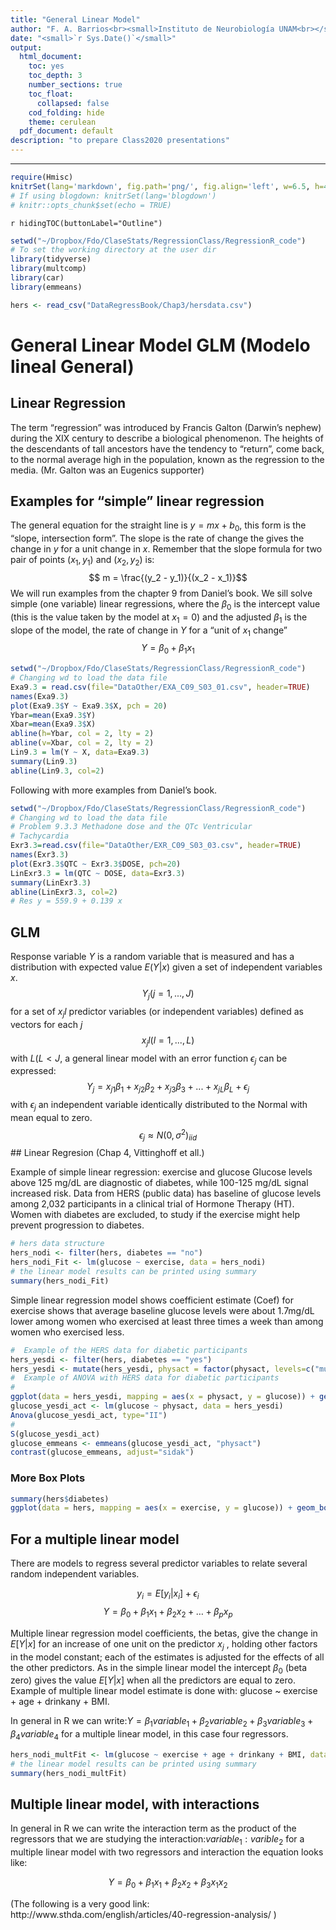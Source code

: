 ```yaml
---
title: "General Linear Model"
author: "F. A. Barrios<br><small>Instituto de Neurobiología UNAM<br></small>"
date: "<small>`r Sys.Date()`</small>"
output:
  html_document:
    toc: yes
    toc_depth: 3
    number_sections: true
    toc_float:
      collapsed: false
    cod_folding: hide
    theme: cerulean
  pdf_document: default
description: "to prepare Class2020 presentations"
---
```


---
```r
require(Hmisc)
knitrSet(lang='markdown', fig.path='png/', fig.align='left', w=6.5, h=4.5, cache=TRUE)
# If using blogdown: knitrSet(lang='blogdown')
# knitr::opts_chunk$set(echo = TRUE)
```
`r hidingTOC(buttonLabel="Outline")`

```r
setwd("~/Dropbox/Fdo/ClaseStats/RegressionClass/RegressionR_code")
# To set the working directory at the user dir
library(tidyverse)
library(multcomp)
library(car)
library(emmeans)

hers <- read_csv("DataRegressBook/Chap3/hersdata.csv")
```
# General Linear Model GLM (Modelo lineal General)
## Linear Regression
The term "regression" was introduced by Francis Galton (Darwin's nephew) during the XIX century to describe a biological phenomenon.  The heights of the descendants of tall ancestors have the tendency to "return", come back, to the normal average high in the population, known as the regression to the media. (Mr. Galton was an Eugenics supporter)

## Examples for "simple" linear regression
The general equation for the straight line is $y = mx + b_0$, this form is the "slope, intersection form". The slope is the rate of change the gives the change in $y$ for a unit change in $x$. Remember that the slope formula for two pair of points $(x_1, y_1)$ and $(x_2, y_2)$ is:
$$ m = \frac{(y_2 - y_1)}{(x_2 - x_1)}$$
We will run examples from the chapter 9 from Daniel's book. We sill solve simple (one variable) linear regressions, where the $\beta_0$ is the intercept value (this is the value taken by the model at $x_1=0$) and the adjusted $\beta_1$ is the slope of the model, the rate of change in $Y$ for a "unit of $x_1$ change"
$$Y=\beta_0 + \beta_1 x_1$$

```r
setwd("~/Dropbox/Fdo/ClaseStats/RegressionClass/RegressionR_code")
# Changing wd to load the data file
Exa9.3 = read.csv(file="DataOther/EXA_C09_S03_01.csv", header=TRUE)
names(Exa9.3)
plot(Exa9.3$Y ~ Exa9.3$X, pch = 20)
Ybar=mean(Exa9.3$Y)
Xbar=mean(Exa9.3$X)
abline(h=Ybar, col = 2, lty = 2)
abline(v=Xbar, col = 2, lty = 2)
Lin9.3 = lm(Y ~ X, data=Exa9.3)
summary(Lin9.3)
abline(Lin9.3, col=2)
```

Following with more examples from Daniel's book.
```r
setwd("~/Dropbox/Fdo/ClaseStats/RegressionClass/RegressionR_code")
# Changing wd to load the data file
# Problem 9.3.3 Methadone dose and the QTc Ventricular 
# Tachycardia
Exr3.3=read.csv(file="DataOther/EXR_C09_S03_03.csv", header=TRUE)
names(Exr3.3)
plot(Exr3.3$QTC ~ Exr3.3$DOSE, pch=20)
LinExr3.3 = lm(QTC ~ DOSE, data=Exr3.3)
summary(LinExr3.3)
abline(LinExr3.3, col=2)
# Res y = 559.9 + 0.139 x
```

## GLM
Response variable $Y$ is a random variable that is measured and has a distribution with expected value $E(Y|x)$ given a set of independent variables $x$.
$$Y_j (j=1, . . . , J)$$
for a set of $x_jl$ predictor variables (or independent variables) defined as vectors for each $j$
$$ x_jl (l=1, . . . , L)$$
with $L(L<J$, a general linear model with an error function $\epsilon_j$ can be expressed:
$$Y_j = x_{j1}\beta_1 + x_{j2}\beta_2 + x_{j3}\beta_3 + . . . + x_{jL}\beta_L + \epsilon_j$$
with $\epsilon_j$ an independent variable identically distributed to the Normal with mean equal to zero.
$$\epsilon_j \approx N(0,\sigma^2)_{iid}$$
## Linear Regresion (Chap 4, Vittinghoff et all.)

Example of simple linear regression: exercise and glucose Glucose levels above 125 mg/dL are diagnostic of diabetes, while 100-125 mg/dL signal increased risk.
Data from HERS (public data) has baseline of glucose levels among 2,032 participants in a clinical trial of Hormone Therapy (HT). Women with diabetes are excluded, to study if the exercise might help prevent progression to diabetes.

```r
# hers data structure
hers_nodi <- filter(hers, diabetes == "no")
hers_nodi_Fit <- lm(glucose ~ exercise, data = hers_nodi)
# the linear model results can be printed using summary
summary(hers_nodi_Fit)
```

Simple linear regression model shows coefficient estimate (Coef) for exercise shows that average baseline glucose levels were about 1.7mg/dL lower among women who exercised at least three times a week than among women who exercised less.

```r
#  Example of the HERS data for diabetic participants
hers_yesdi <- filter(hers, diabetes == "yes")
hers_yesdi <- mutate(hers_yesdi, physact = factor(physact, levels=c("much less active","somewhat less active","about as active","somewhat more active","much more active")))
#  Example of ANOVA with HERS data for diabetic participants
#
ggplot(data = hers_yesdi, mapping = aes(x = physact, y = glucose)) + geom_boxplot(na.rm = TRUE)
glucose_yesdi_act <- lm(glucose ~ physact, data = hers_yesdi)
Anova(glucose_yesdi_act, type="II")
#
S(glucose_yesdi_act)
glucose_emmeans <- emmeans(glucose_yesdi_act, "physact")
contrast(glucose_emmeans, adjust="sidak")
```

### More Box Plots

```r
summary(hers$diabetes)
ggplot(data = hers, mapping = aes(x = exercise, y = glucose)) + geom_boxplot() + facet_grid( . ~ diabetes)
```

## For a multiple linear model
There are models to regress several predictor variables to relate several random independent variables.

$$y_i = E[y_i|x_i] + \epsilon_i$$
$$Y = \beta_0 + \beta_1 x_{1} + \beta_2 x_{2} + \dots + \beta_p x_{p}$$

Multiple linear regression model coefficients, the betas, give the change in $E[Y|x]$ for an increase of one unit on the predictor $x_j$ , holding other factors in the model constant; each of the estimates is adjusted for the effects of all the other predictors. As in the simple linear model the intercept $\beta_0$ (beta zero) gives the value $E[Y|x]$ when all the predictors are equal to zero. Example of multiple linear model estimate is done with:  glucose ~ exercise + age + drinkany + BMI.

In general in R we can write:$Y = \beta_1 variable_1 + \beta_2 variable_2 + \beta_3 variable_3 + \beta_4 variable_4$ for a multiple linear model, in this case four regressors.

```r
hers_nodi_multFit <- lm(glucose ~ exercise + age + drinkany + BMI, data = hers_nodi)
# the linear model results can be printed using summary
summary(hers_nodi_multFit)
```
## Multiple linear model, with interactions
In general in R we can write the interaction term as the product of the regressors that we are studying the interaction:$variable_1:varible_2$ for a multiple linear model with two regressors and interaction the equation looks like:

$$Y=\beta_0 + \beta_1 x_1 + \beta_2 x_2 + \beta_3 x_1 x_2$$

(The following is a very good link: http://www.sthda.com/english/articles/40-regression-analysis/ )
